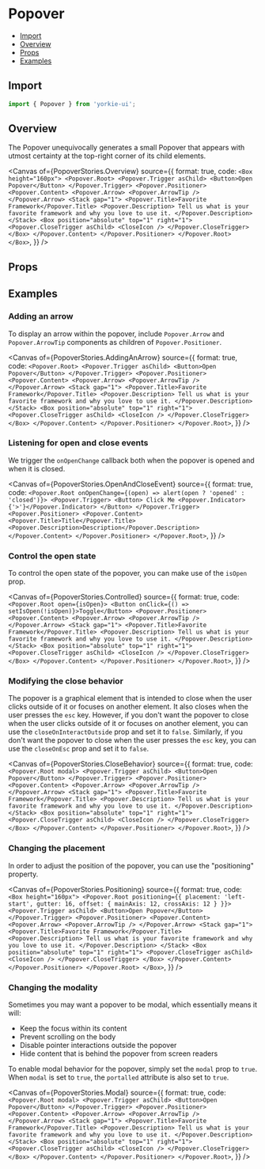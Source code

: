 # Popover


<Meta of={PopoverStories} />

- [Import](#import)
- [Overview](#overview)
- [Props](#props)
- [Examples](#examples)

## Import

```jsx
import { Popover } from 'yorkie-ui';
```

## Overview

The Popover unequivocally generates a small Popover that appears with utmost certainty at the top-right corner of its child elements.

<Canvas
  of={PopoverStories.Overview}
  source={{
    format: true,
    code: `
      <Box height="160px">
        <Popover.Root>
          <Popover.Trigger asChild>
            <Button>Open Popover</Button>
          </Popover.Trigger>
          <Popover.Positioner>
            <Popover.Content>
              <Popover.Arrow>
                <Popover.ArrowTip />
              </Popover.Arrow>
              <Stack gap="1">
                <Popover.Title>Favorite Framework</Popover.Title>
                <Popover.Description>
                  Tell us what is your favorite framework and why you love to use it.
                </Popover.Description>
              </Stack>
              <Box position="absolute" top="1" right="1">
                <Popover.CloseTrigger asChild>
                  <CloseIcon />
                </Popover.CloseTrigger>
              </Box>
            </Popover.Content>
          </Popover.Positioner>
        </Popover.Root>
      </Box>
    `,
  }}
/>

## Props

<Controls />

## Examples

### Adding an arrow

To display an arrow within the popover, include `Popover.Arrow` and `Popover.ArrowTip` components as children of `Popover.Positioner`.

<Canvas
  of={PopoverStories.AddingAnArrow}
  source={{
    format: true,
    code: `
      <Popover.Root>
        <Popover.Trigger asChild>
          <Button>Open Popover</Button>
        </Popover.Trigger>
        <Popover.Positioner>
          <Popover.Content>
            <Popover.Arrow>
              <Popover.ArrowTip />
            </Popover.Arrow>
            <Stack gap="1">
              <Popover.Title>Favorite Framework</Popover.Title>
              <Popover.Description>
                Tell us what is your favorite framework and why you love to use it.
              </Popover.Description>
            </Stack>
            <Box position="absolute" top="1" right="1">
              <Popover.CloseTrigger asChild>
                <CloseIcon />
              </Popover.CloseTrigger>
            </Box>
          </Popover.Content>
        </Popover.Positioner>
      </Popover.Root>
    `,
  }}
/>

### Listening for open and close events

We trigger the `onOpenChange` callback both when the popover is opened and when it is closed.

<Canvas
  of={PopoverStories.OpenAndCloseEvent}
  source={{
    format: true,
    code: `
      <Popover.Root onOpenChange={(open) => alert(open ? 'opened' : 'closed')}>
        <Popover.Trigger>
          <Button>
            Click Me <Popover.Indicator>{'>'}</Popover.Indicator>
          </Button>
        </Popover.Trigger>
        <Popover.Positioner>
          <Popover.Content>
            <Popover.Title>Title</Popover.Title>
            <Popover.Description>Description</Popover.Description>
          </Popover.Content>
        </Popover.Positioner>
      </Popover.Root>
    `,
  }}
/>

### Control the open state

To control the open state of the popover, you can make use of the `isOpen` prop.

<Canvas
  of={PopoverStories.Controlled}
  source={{
    format: true,
    code: `
      <Popover.Root open={isOpen}>
        <Button onClick={() => setIsOpen(!isOpen)}>Toggle</Button>
        <Popover.Positioner>
          <Popover.Content>
            <Popover.Arrow>
              <Popover.ArrowTip />
            </Popover.Arrow>
            <Stack gap="1">
              <Popover.Title>Favorite Framework</Popover.Title>
              <Popover.Description>
                Tell us what is your favorite framework and why you love to use it.
              </Popover.Description>
            </Stack>
            <Box position="absolute" top="1" right="1">
              <Popover.CloseTrigger asChild>
                <CloseIcon />
              </Popover.CloseTrigger>
            </Box>
          </Popover.Content>
        </Popover.Positioner>
      </Popover.Root>
    `,
  }}
/>

### Modifying the close behavior

The popover is a graphical element that is intended to close when the user clicks outside of it or focuses on another element.
It also closes when the user presses the `esc` key.
However, if you don't want the popover to close when the user clicks outside of it or focuses on another element,
you can use the `closeOnInteractOutside` prop and set it to `false`.
Similarly, if you don't want the popover to close when the user presses the `esc` key, you can use the `closeOnEsc` prop
and set it to `false`.

<Canvas
  of={PopoverStories.CloseBehavior}
  source={{
    format: true,
    code: `
      <Popover.Root modal>
        <Popover.Trigger asChild>
          <Button>Open Popover</Button>
        </Popover.Trigger>
        <Popover.Positioner>
          <Popover.Content>
            <Popover.Arrow>
              <Popover.ArrowTip />
            </Popover.Arrow>
            <Stack gap="1">
              <Popover.Title>Favorite Framework</Popover.Title>
              <Popover.Description>
                Tell us what is your favorite framework and why you love to use it.
              </Popover.Description>
            </Stack>
            <Box position="absolute" top="1" right="1">
              <Popover.CloseTrigger asChild>
                <CloseIcon />
              </Popover.CloseTrigger>
            </Box>
          </Popover.Content>
        </Popover.Positioner>
      </Popover.Root>
    `,
  }}
/>

### Changing the placement

In order to adjust the position of the popover, you can use the "positioning" property.

<Canvas
  of={PopoverStories.Positioning}
  source={{
    format: true,
    code: `
      <Box height="160px">
        <Popover.Root positioning={{ placement: 'left-start', gutter: 16, offset: { mainAxis: 12, crossAxis: 12 } }}>
          <Popover.Trigger asChild>
            <Button>Open Popover</Button>
          </Popover.Trigger>
          <Popover.Positioner>
            <Popover.Content>
              <Popover.Arrow>
                <Popover.ArrowTip />
              </Popover.Arrow>
              <Stack gap="1">
                <Popover.Title>Favorite Framework</Popover.Title>
                <Popover.Description>
                  Tell us what is your favorite framework and why you love to use it.
                </Popover.Description>
              </Stack>
              <Box position="absolute" top="1" right="1">
                <Popover.CloseTrigger asChild>
                  <CloseIcon />
                </Popover.CloseTrigger>
              </Box>
            </Popover.Content>
          </Popover.Positioner>
        </Popover.Root>
      </Box>
    `,
  }}
/>

### Changing the modality

Sometimes you may want a popover to be modal, which essentially means it will:

- Keep the focus within its content
- Prevent scrolling on the body
- Disable pointer interactions outside the popover
- Hide content that is behind the popover from screen readers

To enable modal behavior for the popover, simply set the `modal` prop to `true`. When `modal` is set to `true`, the `portalled` attribute is also set to `true`.

<Canvas
  of={PopoverStories.Modal}
  source={{
    format: true,
    code: `
      <Popover.Root modal>
        <Popover.Trigger asChild>
          <Button>Open Popover</Button>
        </Popover.Trigger>
        <Popover.Positioner>
          <Popover.Content>
            <Popover.Arrow>
              <Popover.ArrowTip />
            </Popover.Arrow>
            <Stack gap="1">
              <Popover.Title>Favorite Framework</Popover.Title>
              <Popover.Description>
                Tell us what is your favorite framework and why you love to use it.
              </Popover.Description>
            </Stack>
            <Box position="absolute" top="1" right="1">
              <Popover.CloseTrigger asChild>
                <CloseIcon />
              </Popover.CloseTrigger>
            </Box>
          </Popover.Content>
        </Popover.Positioner>
      </Popover.Root>
    `,
  }}
/>
